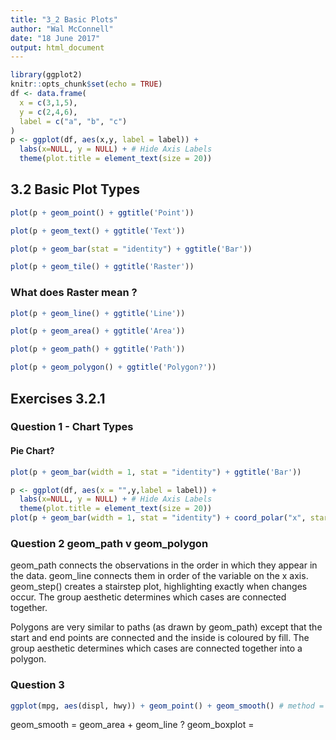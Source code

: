 ```yaml
---
title: "3_2 Basic Plots"
author: "Wal McConnell"
date: "18 June 2017"
output: html_document
---
```


```r
library(ggplot2)
knitr::opts_chunk$set(echo = TRUE)
df <- data.frame(
  x = c(3,1,5),
  y = c(2,4,6),
  label = c("a", "b", "c")
)
p <- ggplot(df, aes(x,y, label = label)) +
  labs(x=NULL, y = NULL) + # Hide Axis Labels
  theme(plot.title = element_text(size = 20))
```

## 3.2 Basic Plot Types

```r
plot(p + geom_point() + ggtitle('Point'))
```
```r
plot(p + geom_text() + ggtitle('Text'))
```

```r
plot(p + geom_bar(stat = "identity") + ggtitle('Bar'))
```

```r
plot(p + geom_tile() + ggtitle('Raster'))
```
### What does Raster mean ? 

```r
plot(p + geom_line() + ggtitle('Line'))
```

```r
plot(p + geom_area() + ggtitle('Area'))
```

```r
plot(p + geom_path() + ggtitle('Path'))
```

```r
plot(p + geom_polygon() + ggtitle('Polygon?'))
```

## Exercises 3.2.1

### Question 1 - Chart Types
#### Pie Chart?
```r
plot(p + geom_bar(width = 1, stat = "identity") + ggtitle('Bar'))
```

```r
p <- ggplot(df, aes(x = "",y,label = label)) +
  labs(x=NULL, y = NULL) + # Hide Axis Labels
  theme(plot.title = element_text(size = 20))
plot(p + geom_bar(width = 1, stat = "identity") + coord_polar("x", start = 0) + ggtitle('Pie'))
```


### Question 2 geom_path v geom_polygon

geom_path connects the observations in the order in which they appear in the data. 
geom_line connects them in order of the variable on the x axis. 
geom_step() creates a stairstep plot, highlighting exactly when changes occur. The group aesthetic determines which cases are connected together.


Polygons are very similar to paths (as drawn by geom_path) except that the start and end points are connected and the inside is coloured by fill. The group aesthetic determines which cases are connected together into a polygon.

### Question 3

```r
ggplot(mpg, aes(displ, hwy)) + geom_point() + geom_smooth() # method = loess
```


geom_smooth = geom_area + geom_line ? 
geom_boxplot = 

